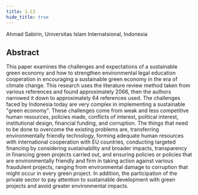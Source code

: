 ```yaml
---
title: 1.C3
hide_title: true
---
```


<AbstractHeader sKey='id1_C3'>
    Ahmad Sabirin, Universitas Islam Internatsional, Indonesia
</AbstractHeader>

## Abstract
 This paper examines the challenges and expectations of a sustainable green economy and how to strengthen environmental legal education cooperation in encouraging a sustainable green economy in the era of climate change. This research uses the literature review method taken from various references and found approximately 2066, then the authors narrowed it down to approximately 64 references used. The challenges faced by Indonesia today are very complex in implementing a sustainable "green economy". These challenges come from weak and less competitive human resources, policies made, conflicts of interest, political interest, institutional design, financial funding, and corruption. The things that need to be done to overcome the existing problems are, transferring environmentally friendly technology, forming adequate human resources with international cooperation with EU countries, conducting targeted financing by considering sustainability and broader impacts, transparency in financing green projects carried out, and ensuring policies or policies that are environmentally friendly and firm in taking action against various fraudulent projects, ranging from environmental damage to corruption that might occur in every green project. In addition, the participation of the private sector to pay attention to sustainable development with green projects and avoid greater environmental impacts. 
